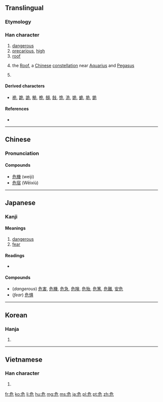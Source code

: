 ==Translingual==

{{stroke order}}

===Etymology===
{{Han compound|厃|卪|c1=s|c2=s|ls=ic}}

{{wikipedia|Roof (Chinese constellation)}}
===Han character===
{{Han char|rn=26|rad=卩|as=04|sn=6|four=2721<sub>2</sub>|canj=弓一尸山 (NMSU)|ids=⿸[[厃]][[㔾]]}}

# [[dangerous]]
# [[precarious]], [[high]]
# [[roof]]
# {{context|astronomy|lang=zh}} the [[Roof]], a [[Chinese]] [[constellation]] near [[Aquarius]] and [[Pegasus]]
# {{surname|lang=zh}}

====Derived characters====
* [[祪]], [[跪]], [[詭]], [[觤]], [[桅]], [[頠]], [[㩻]], [[恑]], [[洈]], [[姽]], [[蛫]], [[垝]], [[䤥]]

====References====
* {{Han ref|kx=0159.120|dkj=02849|dj=0364.010|hdz=10312.030|uh=5371|ud=21361|bh=A64D|bd=42573}}

----

==Chinese==
{{zh-forms}}

===Pronunciation===
{{zh-pron
|m=wēi,Wēi
|c=ngai4
|mc=y
|oc=y
|ma=
|cat=a,n,pn
}}

====Compounds====
* [[危機]] (weiji)
* [[危宿]] (Wēixiù)

----

==Japanese==

===Kanji===
{{ja-kanji|grade=6|rs=卩04}}

====Meanings====
# [[dangerous]]
# [[fear]]

====Readings====
* {{ja-readings|goon=[[ぎ]] (gi)|kanon=[[ぎ]] (gi)|kanyoon=[[き]] (ki)|kun=[[あぶない]] ([[危ない]], abunai), [[あやうい]] ([[危うい]], ayaui), [[あやぶむ]] ([[危ぶむ]], ayabumu)}}

====Compounds====
* (''dangerous'') [[危害]], [[危機]], [[危急]], [[危険]], [[危殆]], [[危篤]], [[危難]], [[安危]]
* (''fear'') [[危惧]]

----

==Korean==

===Hanja===
{{ko-hanja|hangeul=위|rv=wi|mr=wi|eumhun=[[위태하다|위태할]]|ehrv=witaehal|ehmr=wit'aehal|ehy=}}

# {{defn|lang=ko|sort=卩04}}

----

==Vietnamese==

===Han character===
{{vi-hantu|[[nguy]], [[ngoay]], [[ngoe]], [[nguầy]], [[nguỳ]]|rs=卩04}}

# {{defn|lang=vi|sort=卩04}}

[[fr:危]]
[[ko:危]]
[[li:危]]
[[hu:危]]
[[mg:危]]
[[ms:危]]
[[ja:危]]
[[pl:危]]
[[pt:危]]
[[zh:危]]
